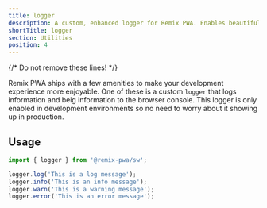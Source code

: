 ```yaml
---
title: logger
description: A custom, enhanced logger for Remix PWA. Enables beautiful logging in the browser console in only development environments.
shortTitle: logger
section: Utilities
position: 4
---
```

{/* Do not remove these lines! */}

Remix PWA ships with a few amenities to make your development experience more enjoyable. One of these is a custom `logger` that
logs information and beig information to the browser console. This logger is only enabled in development environments so no need to worry
about it showing up in production.

## Usage

```js
import { logger } from '@remix-pwa/sw';

logger.log('This is a log message');
logger.info('This is an info message');
logger.warn('This is a warning message');
logger.error('This is an error message');
```